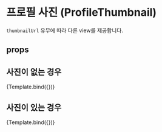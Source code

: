 
<Meta title='Component/ProfileThumbnail' component={ProfileThumbnail} />


# 프로필 사진 (ProfileThumbnail)

`thumbnailUrl` 유무에 따라 다른 view를 제공합니다.

## props

<ArgsTable of={ProfileThumbnail} />

## 사진이 없는 경우

<Canvas>
  <Story name='프로필 사진 없음' args={{ thumbnailUrl: '' }}>
    {Template.bind({})}
  </Story>
</Canvas>

## 사진이 있는 경우

<Canvas>
  <Story
    name='프로필 사진 있음'
    args={{
      thumbnailUrl:
        'https://search.pstatic.net/common?type=a&size=120x150&quality=95&direct=true&src=http%3A%2F%2Fsstatic.naver.net%2Fpeople%2Fportrait%2F202004%2F20200424182024679.jpg'
    }}
  >
    {Template.bind({})}
  </Story>
</Canvas>
